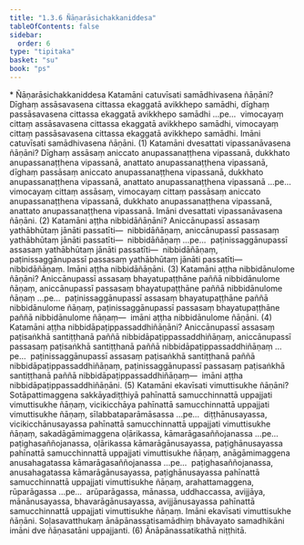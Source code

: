 ```yaml
---
title: "1.3.6 Ñāṇarāsichakkaniddesa"
tableOfContents: false
sidebar:
  order: 6
type: "tipitaka"
basket: "su"
book: "ps"
---
```



<DynamicBreadcrumb />

<Paragraph type="center" book="ps">
* Ñāṇarāsichakkaniddesa
</Paragraph>

<Division number="183" book="ps" bookNo="26" page="196">

<Paragraph number="998" book="ps">
Katamāni catuvīsati samādhivasena ñāṇāni? Dīghaṃ assāsavasena cittassa ekaggatā avikkhepo samādhi, dīghaṃ passāsavasena cittassa ekaggatā avikkhepo samādhi …pe…  vimocayaṃ cittaṃ assāsavasena cittassa ekaggatā avikkhepo samādhi, vimocayaṃ cittaṃ passāsavasena cittassa ekaggatā avikkhepo samādhi. Imāni catuvīsati samādhivasena ñāṇāni. (1)
</Paragraph>

<Paragraph number="999" book="ps">
Katamāni dvesattati vipassanāvasena ñāṇāni? Dīghaṃ assāsaṃ aniccato anupassanaṭṭhena vipassanā, dukkhato anupassanaṭṭhena vipassanā, anattato anupassanaṭṭhena vipassanā, dīghaṃ passāsaṃ aniccato anupassanaṭṭhena vipassanā, dukkhato anupassanaṭṭhena vipassanā, anattato anupassanaṭṭhena vipassanā …pe…  vimocayaṃ cittaṃ assāsaṃ, vimocayaṃ cittaṃ passāsaṃ aniccato anupassanaṭṭhena vipassanā, dukkhato anupassanaṭṭhena vipassanā, anattato anupassanaṭṭhena vipassanā. Imāni dvesattati vipassanāvasena ñāṇāni. (2)
</Paragraph>

<Paragraph number="1000" book="ps">
Katamāni aṭṭha nibbidāñāṇāni? Aniccānupassī assasaṃ yathābhūtaṃ jānāti passatīti—  nibbidāñāṇaṃ, aniccānupassī passasaṃ yathābhūtaṃ jānāti passatīti—  nibbidāñāṇaṃ …pe…  paṭinissaggānupassī assasaṃ yathābhūtaṃ jānāti passatīti—  nibbidāñāṇaṃ, paṭinissaggānupassī passasaṃ yathābhūtaṃ jānāti passatīti—  nibbidāñāṇaṃ. Imāni aṭṭha nibbidāñāṇāni. (3)
</Paragraph>

<Paragraph number="1001" book="ps">
Katamāni aṭṭha nibbidānulome ñāṇāni? Aniccānupassī assasaṃ bhayatupaṭṭhāne paññā nibbidānulome ñāṇaṃ, aniccānupassī passasaṃ bhayatupaṭṭhāne paññā nibbidānulome ñāṇaṃ …pe…  paṭinissaggānupassī assasaṃ bhayatupaṭṭhāne paññā nibbidānulome ñāṇaṃ, paṭinissaggānupassī passasaṃ bhayatupaṭṭhāne paññā nibbidānulome ñāṇaṃ—  imāni aṭṭha nibbidānulome ñāṇāni. (4)
</Paragraph>

<Paragraph number="1002" book="ps">
Katamāni aṭṭha nibbidāpaṭippassaddhiñāṇāni? Aniccānupassī assasaṃ paṭisaṅkhā santiṭṭhanā paññā nibbidāpaṭippassaddhiñāṇaṃ, aniccānupassī passasaṃ paṭisaṅkhā santiṭṭhanā paññā nibbidāpaṭippassaddhiñāṇaṃ …pe…  paṭinissaggānupassī assasaṃ paṭisaṅkhā santiṭṭhanā paññā nibbidāpaṭippassaddhiñāṇaṃ, paṭinissaggānupassī passasaṃ paṭisaṅkhā santiṭṭhanā paññā nibbidāpaṭippassaddhiñāṇaṃ—  imāni aṭṭha nibbidāpaṭippassaddhiñāṇāni. (5)
</Paragraph>

<Paragraph number="1003" book="ps">
Katamāni ekavīsati vimuttisukhe ñāṇāni? Sotāpattimaggena sakkāyadiṭṭhiyā pahīnattā samucchinnattā uppajjati vimuttisukhe ñāṇaṃ, vicikicchāya pahīnattā samucchinnattā uppajjati vimuttisukhe ñāṇaṃ, sīlabbataparāmāsassa …pe…  diṭṭhānusayassa, vicikicchānusayassa pahīnattā samucchinnattā uppajjati vimuttisukhe ñāṇaṃ, sakadāgāmimaggena oḷārikassa, kāmarāgasaññojanassa …pe…  paṭighasaññojanassa, oḷārikassa kāmarāgānusayassa, paṭighānusayassa pahīnattā samucchinnattā uppajjati vimuttisukhe ñāṇaṃ, anāgāmimaggena anusahagatassa kāmarāgasaññojanassa …pe…  paṭighasaññojanassa, anusahagatassa kāmarāgānusayassa, paṭighānusayassa pahīnattā samucchinnattā uppajjati vimuttisukhe ñāṇaṃ, arahattamaggena, rūparāgassa …pe…  arūparāgassa, mānassa, uddhaccassa, avijjāya, mānānusayassa, bhavarāgānusayassa, avijjānusayassa pahīnattā samucchinnattā uppajjati vimuttisukhe ñāṇaṃ. Imāni ekavīsati vimuttisukhe ñāṇāni. Soḷasavatthukaṃ ānāpānassatisamādhiṃ bhāvayato samadhikāni imāni dve ñāṇasatāni uppajjanti. (6)

</Paragraph>
</Division>

<Paragraph number="1004" type="center" book="ps">
Ānāpānassatikathā niṭṭhitā.
</Paragraph>